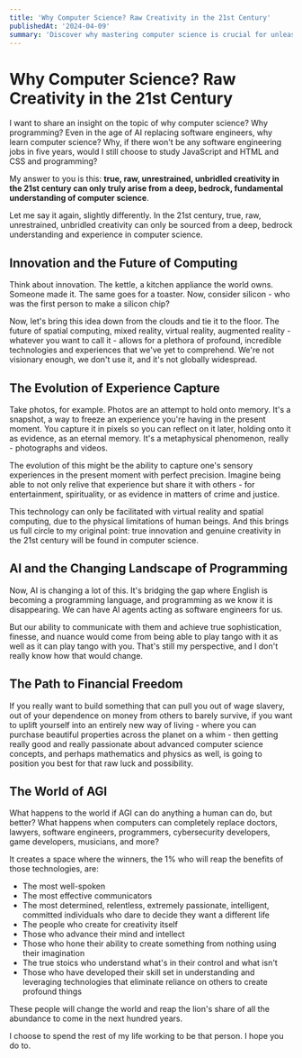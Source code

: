 ```yaml
---
title: 'Why Computer Science? Raw Creativity in the 21st Century'
publishedAt: '2024-04-09'
summary: 'Discover why mastering computer science is crucial for unleashing true creativity and seizing opportunities in the AI-driven future, even as traditional programming jobs evolve.'
---
```


# Why Computer Science? Raw Creativity in the 21st Century

I want to share an insight on the topic of why computer science? Why programming? Even in the age of AI replacing software engineers, why learn computer science? Why, if there won't be any software engineering jobs in five years, would I still choose to study JavaScript and HTML and CSS and programming?

My answer to you is this: **true, raw, unrestrained, unbridled creativity in the 21st century can only truly arise from a deep, bedrock, fundamental understanding of computer science**.

Let me say it again, slightly differently. In the 21st century, true, raw, unrestrained, unbridled creativity can only be sourced from a deep, bedrock understanding and experience in computer science.

## Innovation and the Future of Computing

Think about innovation. The kettle, a kitchen appliance the world owns. Someone made it. The same goes for a toaster. Now, consider silicon - who was the first person to make a silicon chip?

Now, let's bring this idea down from the clouds and tie it to the floor. The future of spatial computing, mixed reality, virtual reality, augmented reality - whatever you want to call it - allows for a plethora of profound, incredible technologies and experiences that we've yet to comprehend. We're not visionary enough, we don't use it, and it's not globally widespread.

## The Evolution of Experience Capture

Take photos, for example. Photos are an attempt to hold onto memory. It's a snapshot, a way to freeze an experience you're having in the present moment. You capture it in pixels so you can reflect on it later, holding onto it as evidence, as an eternal memory. It's a metaphysical phenomenon, really - photographs and videos.

The evolution of this might be the ability to capture one's sensory experiences in the present moment with perfect precision. Imagine being able to not only relive that experience but share it with others - for entertainment, spirituality, or as evidence in matters of crime and justice.

This technology can only be facilitated with virtual reality and spatial computing, due to the physical limitations of human beings. And this brings us full circle to my original point: true innovation and genuine creativity in the 21st century will be found in computer science.

## AI and the Changing Landscape of Programming

Now, AI is changing a lot of this. It's bridging the gap where English is becoming a programming language, and programming as we know it is disappearing. We can have AI agents acting as software engineers for us.

But our ability to communicate with them and achieve true sophistication, finesse, and nuance would come from being able to play tango with it as well as it can play tango with you. That's still my perspective, and I don't really know how that would change.

## The Path to Financial Freedom

If you really want to build something that can pull you out of wage slavery, out of your dependence on money from others to barely survive, if you want to uplift yourself into an entirely new way of living - where you can purchase beautiful properties across the planet on a whim - then getting really good and really passionate about advanced computer science concepts, and perhaps mathematics and physics as well, is going to position you best for that raw luck and possibility.

## The World of AGI

What happens to the world if AGI can do anything a human can do, but better? What happens when computers can completely replace doctors, lawyers, software engineers, programmers, cybersecurity developers, game developers, musicians, and more?

It creates a space where the winners, the 1% who will reap the benefits of those technologies, are:
- The most well-spoken
- The most effective communicators
- The most determined, relentless, extremely passionate, intelligent, committed individuals who dare to decide they want a different life
- The people who create for creativity itself
- Those who advance their mind and intellect
- Those who hone their ability to create something from nothing using their imagination
- The true stoics who understand what's in their control and what isn't
- Those who have developed their skill set in understanding and leveraging technologies that eliminate reliance on others to create profound things

These people will change the world and reap the lion's share of all the abundance to come in the next hundred years.

I choose to spend the rest of my life working to be that person. I hope you do to.
